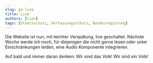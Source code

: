 ```yaml
---
slug: go-live
title: Live
authors: [lion]
tags: [Staatsschutz, Verfassungsschutz, Bundesregierung]
---
```


Die Website ist nun, mit leichter Verspätung, live geschaltet.
Nächste Woche werde ich noch, für diejenigen die nicht gerne lesen oder unter Einschränkungen leiden,
eine Audio Komponente integrieren.

Auf bald und immer daran denken: Wir sind das Volk! Wir sind ein Volk!
